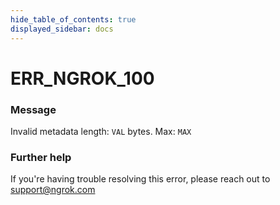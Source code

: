 ```yaml
---
hide_table_of_contents: true
displayed_sidebar: docs
---
```



# ERR_NGROK_100

### Message

Invalid metadata length: `VAL` bytes. Max: `MAX`

<ErrorDetails error="err_ngrok_100" />

### Further help

If you're having trouble resolving this error, please reach out to [support@ngrok.com](mailto:support@ngrok.com?subject=Help%20with%20ERR_NGROK_100)
